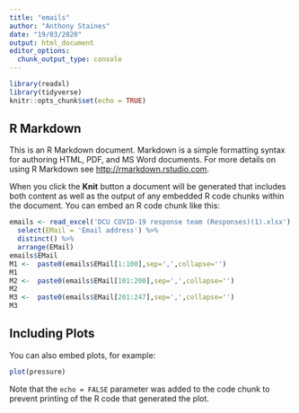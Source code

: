 ```yaml
---
title: "emails"
author: "Anthony Staines"
date: "19/03/2020"
output: html_document
editor_options: 
  chunk_output_type: console
---
```


```r
library(readxl)
library(tidyverse)
knitr::opts_chunk$set(echo = TRUE)
```

## R Markdown

This is an R Markdown document. Markdown is a simple formatting syntax for authoring HTML, PDF, and MS Word documents. For more details on using R Markdown see <http://rmarkdown.rstudio.com>.

When you click the **Knit** button a document will be generated that includes both content as well as the output of any embedded R code chunks within the document. You can embed an R code chunk like this:

```r
emails <- read_excel('DCU COVID-19 response team (Responses)(1).xlsx') %>%
  select(EMail = 'Email address') %>%
  distinct() %>%
  arrange(EMail)
emails$EMail
M1 <-  paste0(emails$EMail[1:100],sep=',',collapse='')
M1
M2 <-  paste0(emails$EMail[101:200],sep=',',collapse='')
M2
M3 <-  paste0(emails$EMail[201:247],sep=',',collapse='')
M3

```

## Including Plots

You can also embed plots, for example:

```r
plot(pressure)
```

Note that the `echo = FALSE` parameter was added to the code chunk to prevent printing of the R code that generated the plot.
